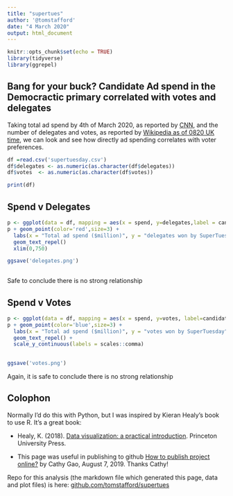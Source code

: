 ```yaml
---
title: "supertues"
author: '@tomstafford'
date: "4 March 2020"
output: html_document
---
```


```r
knitr::opts_chunk$set(echo = TRUE)
library(tidyverse)
library(ggrepel)
```

## Bang for your buck? Candidate Ad spend in the Democractic primary correlated with votes and delegates

Taking total ad spend by 4th of March 2020, as reported by [CNN](https://edition.cnn.com/2020/03/02/politics/super-tuesday-ad-spending/index.html), and the number of delegates and votes, as reported by [Wikipedia as of 0820 UK time](https://en.wikipedia.org/wiki/Results_of_the_2020_Democratic_Party_presidential_primaries#Super_Tuesday), we can look and see how directly ad spending correlates with voter preferences.


```r

df =read.csv('supertuesday.csv')
df$delegates <- as.numeric(as.character(df$delegates))
df$votes  <- as.numeric(as.character(df$votes))

print(df)
```

## Spend v Delegates

```r

p <- ggplot(data = df, mapping = aes(x = spend, y=delegates,label = candidates))
p + geom_point(color='red',size=3) +
  labs(x = "Total ad spend ($million)", y = "delegates won by SuperTuesday") + 
  geom_text_repel()
  xlim(0,750)

ggsave('delegates.png')    
  

```

Safe to conclude there is no strong relationship

## Spend v Votes


```r


p <- ggplot(data = df, mapping = aes(x = spend, y=votes, label=candidates))
p + geom_point(color='blue',size=3) +
  labs(x = "Total ad spend ($million)", y = "votes won by SuperTuesday") +
  geom_text_repel() +
  scale_y_continuous(labels = scales::comma)

  
ggsave('votes.png')  

```

Again, it is safe to conclude there is no strong relationship

## Colophon

Normally I'd do this with Python, but I was inspired by Kieran Healy's book to use R. It's a great book:

* Healy, K. (2018). [Data visualization: a practical introduction](https://socviz.co/). Princeton University Press.

* This page was useful in publishing to github [How to publish project online?](https://rpubs.com/cathydatascience/518692) by Cathy Gao, August 7, 2019. Thanks Cathy!

Repo for this analysis (the markdown file which generated this page, data and plot files) is here: [github.com/tomstafford/supertues](github.com/tomstafford/supertues)



